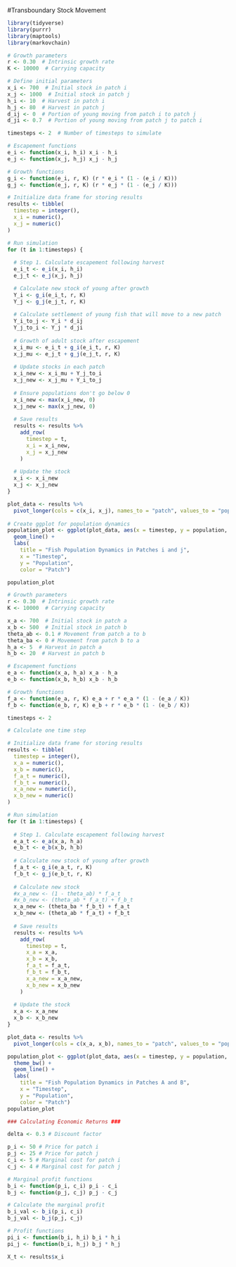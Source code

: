 #Transboundary Stock Movement

```r

library(tidyverse)
library(purrr)
library(maptools)
library(markovchain)

```

```r

# Growth parameters
r <- 0.30  # Intrinsic growth rate
K <- 10000  # Carrying capacity

# Define initial parameters
x_i <- 700  # Initial stock in patch i
x_j <- 1000  # Initial stock in patch j
h_i <- 10  # Harvest in patch i
h_j <- 80  # Harvest in patch j
d_ij <- 0  # Portion of young moving from patch i to patch j
d_ji <- 0.7  # Portion of young moving from patch j to patch i

timesteps <- 2  # Number of timesteps to simulate

# Escapement functions
e_i <- function(x_i, h_i) x_i - h_i
e_j <- function(x_j, h_j) x_j - h_j

# Growth functions
g_i <- function(e_i, r, K) (r * e_i * (1 - (e_i / K)))
g_j <- function(e_j, r, K) (r * e_j * (1 - (e_j / K)))

# Initialize data frame for storing results
results <- tibble(
  timestep = integer(),
  x_i = numeric(),
  x_j = numeric()
)

# Run simulation
for (t in 1:timesteps) {
  
  # Step 1. Calculate escapement following harvest
  e_i_t <- e_i(x_i, h_i)
  e_j_t <- e_j(x_j, h_j)

  # Calculate new stock of young after growth
  Y_i <- g_i(e_i_t, r, K)
  Y_j <- g_j(e_j_t, r, K)
  
  # Calculate settlement of young fish that will move to a new patch
  Y_i_to_j <- Y_i * d_ij
  Y_j_to_i <- Y_j * d_ji
  
  # Growth of adult stock after escapement
  x_i_mu <- e_i_t + g_i(e_i_t, r, K)
  x_j_mu <- e_j_t + g_j(e_j_t, r, K)
  
  # Update stocks in each patch
  x_i_new <- x_i_mu + Y_j_to_i 
  x_j_new <- x_j_mu + Y_i_to_j 
  
  # Ensure populations don't go below 0
  x_i_new <- max(x_i_new, 0)
  x_j_new <- max(x_j_new, 0)
  
  # Save results
  results <- results %>%
    add_row(
      timestep = t,
      x_i = x_i_new,
      x_j = x_j_new
    )
    
  # Update the stock
  x_i <- x_i_new
  x_j <- x_j_new
}

plot_data <- results %>%
  pivot_longer(cols = c(x_i, x_j), names_to = "patch", values_to = "population")
    
# Create ggplot for population dynamics
population_plot <- ggplot(plot_data, aes(x = timestep, y = population, color = patch)) +
  geom_line() +
  labs(
    title = "Fish Population Dynamics in Patches i and j",
    x = "Timestep",
    y = "Population",
    color = "Patch")

population_plot

```

```r

# Growth parameters
r <- 0.30  # Intrinsic growth rate
K <- 10000  # Carrying capacity

x_a <- 700  # Initial stock in patch a
x_b <- 500  # Initial stock in patch b
theta_ab <- 0.1 # Movement from patch a to b
theta_ba <- 0 # Movement from patch b to a
h_a <- 5  # Harvest in patch a
h_b <- 20  # Harvest in patch b

# Escapement functions
e_a <- function(x_a, h_a) x_a - h_a
e_b <- function(x_b, h_b) x_b - h_b

# Growth functions
f_a <- function(e_a, r, K) e_a + r * e_a * (1 - (e_a / K))
f_b <- function(e_b, r, K) e_b + r * e_b * (1 - (e_b / K)) 

timesteps <- 2

# Calculate one time step

# Initialize data frame for storing results
results <- tibble(
  timestep = integer(),
  x_a = numeric(),
  x_b = numeric(),
  f_a_t = numeric(),
  f_b_t = numeric(),
  x_a_new = numeric(),
  x_b_new = numeric()
)

# Run simulation
for (t in 1:timesteps) {
  
  # Step 1. Calculate escapement following harvest
  e_a_t <- e_a(x_a, h_a)
  e_b_t <- e_b(x_b, h_b)
  
  # Calculate new stock of young after growth
  f_a_t <- g_i(e_a_t, r, K)
  f_b_t <- g_j(e_b_t, r, K)
  
  # Calculate new stock
  #x_a_new <- (1 - theta_ab) * f_a_t
  #x_b_new <- (theta_ab * f_a_t) + f_b_t
  x_a_new <- (theta_ba * f_b_t) + f_a_t
  x_b_new <- (theta_ab * f_a_t) + f_b_t
  
  # Save results
  results <- results %>%
    add_row(
      timestep = t,
      x_a = x_a,
      x_b = x_b,
      f_a_t = f_a_t,
      f_b_t = f_b_t,
      x_a_new = x_a_new,
      x_b_new = x_b_new
    )
    
  # Update the stock
  x_a <- x_a_new
  x_b <- x_b_new
}

plot_data <- results %>%
  pivot_longer(cols = c(x_a, x_b), names_to = "patch", values_to = "population")

population_plot <- ggplot(plot_data, aes(x = timestep, y = population, color = patch)) +
  theme_bw() +
  geom_line() +
  labs(
    title = "Fish Population Dynamics in Patches A and B",
    x = "Timestep",
    y = "Population",
    color = "Patch")
population_plot

```

```r

### Calculating Economic Returns ###

delta <- 0.3 # Discount factor

p_i <- 50 # Price for patch i
p_j <- 25 # Price for patch j
c_i <- 5 # Marginal cost for patch i
c_j <- 4 # Marginal cost for patch j

# Marginal profit functions
b_i <- function(p_i, c_i) p_i - c_i
b_j <- function(p_j, c_j) p_j - c_j

# Calculate the marginal profit
b_i_val <- b_i(p_i, c_i)
b_j_val <- b_j(p_j, c_j)

# Profit functions
pi_i <- function(b_i, h_i) b_i * h_i
pi_j <- function(b_i, h_j) b_j * h_j

X_t <- results$x_i


```
